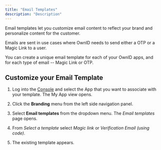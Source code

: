 ```yaml
---
title: "Email Templates"
description: "Description"
---
```


Email templates let you customize email content to reflect your brand and personalize content for the customer.

Emails are sent in use cases where OwnID needs to send either a <Tooltip tip="one-time passcode">OTP</Tooltip>
or a Magic Link to a user.

You can create a unique email template for each of your OwnID apps, and for each type of email -- Magic Link or OTP. 

## Customize your Email Template

1. Log into the [Console](https://console.ownid.com/home) and select the App that you want to associate with your template. The My App view opens.

1. Click the **Branding** menu from the left side navigation panel.

1. Select **Email templates** from the dropdown menu. The _Email templates_ page opens.

1. From _Select a template_ select _Magic link_ or _Verification Email (using code)_.


1. The existing template appears.




 

